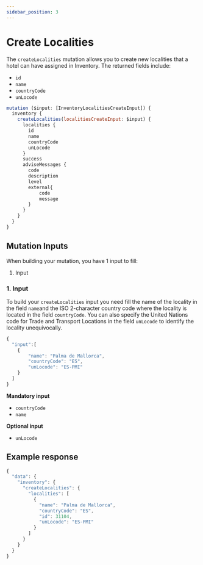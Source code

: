 ```yaml
---
sidebar_position: 3
---
```


# Create Localities

The `createLocalities` mutation allows you to create new localities that a hotel can have assigned in Inventory. The returned fields include:

* `id`
* `name`
* `countryCode`
* `unLocode`


```js
mutation ($input: [InventoryLocalitiesCreateInput]) {
  inventory {
    createLocalities(localitiesCreateInput: $input) {
      localities {
        id
        name
        countryCode
        unLocode
      }
      success
      adviseMessages {
        code
        description
        level
        external{
            code
            message
        }
      }
    }
  }
}
```

## Mutation Inputs

When building your mutation, you have 1 input to fill:

1. Input


### 1. Input   
To build your `createLocalities` input you need fill the name of the locality in the field `name`and the ISO 2-character country code where the locality is located in the field `countryCode`.
You can also specify the United Nations code for Trade and Transport Locations in the field `unLocode` to identify the locality unequivocally.

```js
{
  "input":[
    {
        "name": "Palma de Mallorca",
        "countryCode": "ES",
        "unLocode": "ES-PMI"
    }
  ]
}
```

**Mandatory input**
* `countryCode`
* `name`

**Optional input**
* `unLocode`

## Example response
```js
{
  "data": {
    "inventory": {
      "createLocalities": {
        "localities": [
          {
            "name": "Palma de Mallorca",
            "countryCode": "ES",
            "id": 31104,
            "unLocode": "ES-PMI"
          }
        ]
      }
    }
  }
}
```